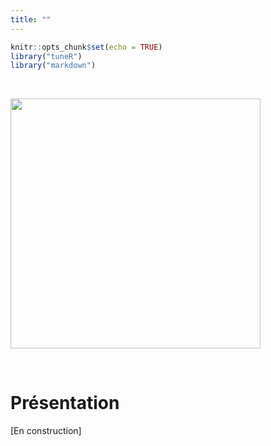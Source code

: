 ```yaml
---
title: ""
---
```


```r
knitr::opts_chunk$set(echo = TRUE)
library("tuneR")
library("markdown")
```

<br>

<img src="img/Dessin_site.png" width="400" class="center">

<br>

# Présentation

[En construction]






